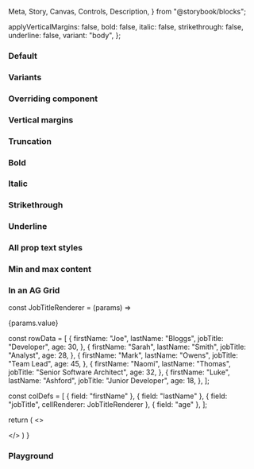   Meta,
  Story,
  Canvas,
  Controls,
  Description,
} from "@storybook/blocks";


<Meta of={IcTypographyStories} />

<Description markdown={readme} />

  applyVerticalMargins: false,
  bold: false,
  italic: false,
  strikethrough: false,
  underline: false,
  variant: "body",
};

### Default

<Canvas>
  <Story of={IcTypographyStories.Default} />
</Canvas>

### Variants

<Canvas>
  <Story of={IcTypographyStories.Variants} />
</Canvas>

### Overriding component

<Canvas>
  <Story of={IcTypographyStories.ComponentOverride} />
</Canvas>

### Vertical margins

<Canvas>
  <Story of={IcTypographyStories.VerticalMargins} />
</Canvas>

### Truncation

<Canvas>
  <Story of={IcTypographyStories.Truncation} />
</Canvas>

### Bold

<Canvas>
  <Story of={IcTypographyStories.Bold} />
</Canvas>

### Italic

<Canvas>
  <Story of={IcTypographyStories.Italic} />
</Canvas>

### Strikethrough

<Canvas>
  <Story of={IcTypographyStories.Strikethrough} />
</Canvas>

### Underline

<Canvas>
  <Story of={IcTypographyStories.Underline} />
</Canvas>

### All prop text styles

<Canvas>
  <Story of={IcTypographyStories.AllPropTextStyles} />
</Canvas>

### Min and max content

<Canvas>
  <Story of={IcTypographyStories.MinAndMaxContent} />
</Canvas>

### In an AG Grid

  const JobTitleRenderer = (params) => <IcTypography><p>{params.value}</p></IcTypography>

  const rowData = [
    {
      firstName: "Joe",
      lastName: "Bloggs",
      jobTitle: "Developer",
      age: 30,
    },
    {
      firstName: "Sarah",
      lastName: "Smith",
      jobTitle: "Analyst",
      age: 28,
    },
    {
      firstName: "Mark",
      lastName: "Owens",
      jobTitle: "Team Lead",
      age: 45,
    },
    {
      firstName: "Naomi",
      lastName: "Thomas",
      jobTitle: "Senior Software Architect",
      age: 32,
    },
    {
      firstName: "Luke",
      lastName: "Ashford",
      jobTitle: "Junior Developer",
      age: 18,
    },
  ];

  const colDefs = [
    { field: "firstName" },
    { field: "lastName" },
    { field: "jobTitle", cellRenderer: JobTitleRenderer },
    { field: "age" },
  ];

  return (
    <>
      <div
        className="ag-theme-quartz"
      >
        <AgGridReact
          rowData={rowData}
          columnDefs={colDefs}
          domLayout="autoHeight"
        />
      </div>
    </>
  )
}

<Canvas>
  <Story of={IcTypographyStories.InAnAgGrid} />
</Canvas>

### Playground

<Canvas>
  <Story of={IcTypographyStories.Playground} />
</Canvas>
